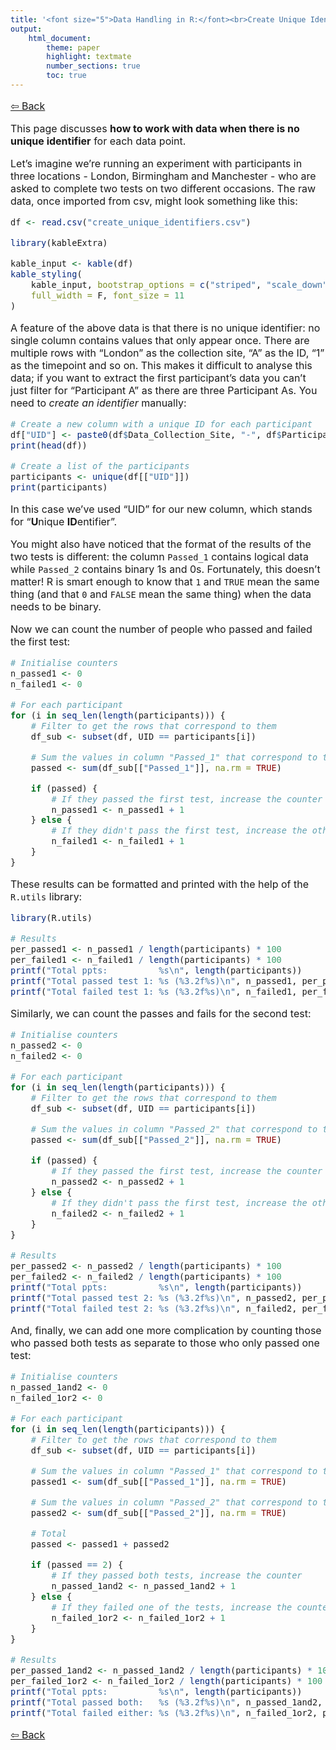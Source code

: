 ```yaml
---
title: '<font size="5">Data Handling in R:</font><br>Create Unique Identifiers'
output:
    html_document:
        theme: paper
        highlight: textmate
        number_sections: true
        toc: true
---
```

<font size="3">

[⇦ Back](../../R.html)

This page discusses **how to work with data when there is no unique identifier** for each data point.

Let's imagine we're running an experiment with participants in three locations - London, Birmingham and Manchester - who are asked to complete two tests on two different occasions. The raw data, once imported from csv, might look something like this:

```r
df <- read.csv("create_unique_identifiers.csv")

library(kableExtra)

kable_input <- kable(df)
kable_styling(
    kable_input, bootstrap_options = c("striped", "scale_down", "condensed"),
    full_width = F, font_size = 11
)
```

A feature of the above data is that there is no unique identifier: no single column contains values that only appear once. There are multiple rows with "London" as the collection site, "A" as the ID, "1" as the timepoint and so on. This makes it difficult to analyse this data; if you want to extract the first participant's data you can't just filter for "Participant A" as there are three Participant As. You need to *create an identifier* manually:

```r
# Create a new column with a unique ID for each participant
df["UID"] <- paste0(df$Data_Collection_Site, "-", df$Participant_ID)
print(head(df))

# Create a list of the participants
participants <- unique(df[["UID"]])
print(participants)
```

In this case we've used "UID" for our new column, which stands for "**U**nique **ID**entifier".

You might also have noticed that the format of the results of the two tests is different: the column `Passed_1` contains logical data while `Passed_2` contains binary 1s and 0s. Fortunately, this doesn't matter! R is smart enough to know that `1` and `TRUE` mean the same thing (and that `0` and `FALSE` mean the same thing) when the data needs to be binary.

Now we can count the number of people who passed and failed the first test:

```r
# Initialise counters
n_passed1 <- 0
n_failed1 <- 0

# For each participant
for (i in seq_len(length(participants))) {
    # Filter to get the rows that correspond to them
    df_sub <- subset(df, UID == participants[i])

    # Sum the values in column "Passed_1" that correspond to them
    passed <- sum(df_sub[["Passed_1"]], na.rm = TRUE)

    if (passed) {
        # If they passed the first test, increase the counter
        n_passed1 <- n_passed1 + 1
    } else {
        # If they didn't pass the first test, increase the other counter
        n_failed1 <- n_failed1 + 1
    }
}
```

These results can be formatted and printed with the help of the `R.utils` library:

```r
library(R.utils)

# Results
per_passed1 <- n_passed1 / length(participants) * 100
per_failed1 <- n_failed1 / length(participants) * 100
printf("Total ppts:          %s\n", length(participants))
printf("Total passed test 1: %s (%3.2f%s)\n", n_passed1, per_passed1, "%")
printf("Total failed test 1: %s (%3.2f%s)\n", n_failed1, per_failed1, "%")
```

Similarly, we can count the passes and fails for the second test:

```r
# Initialise counters
n_passed2 <- 0
n_failed2 <- 0

# For each participant
for (i in seq_len(length(participants))) {
    # Filter to get the rows that correspond to them
    df_sub <- subset(df, UID == participants[i])

    # Sum the values in column "Passed_2" that correspond to them
    passed <- sum(df_sub[["Passed_2"]], na.rm = TRUE)

    if (passed) {
        # If they passed the first test, increase the counter
        n_passed2 <- n_passed2 + 1
    } else {
        # If they didn't pass the first test, increase the other counter
        n_failed2 <- n_failed2 + 1
    }
}

# Results
per_passed2 <- n_passed2 / length(participants) * 100
per_failed2 <- n_failed2 / length(participants) * 100
printf("Total ppts:          %s\n", length(participants))
printf("Total passed test 2: %s (%3.2f%s)\n", n_passed2, per_passed2, "%")
printf("Total failed test 2: %s (%3.2f%s)\n", n_failed2, per_failed2, "%")
```

And, finally, we can add one more complication by counting those who passed both tests as separate to those who only passed one test:

```r
# Initialise counters
n_passed_1and2 <- 0
n_failed_1or2 <- 0

# For each participant
for (i in seq_len(length(participants))) {
    # Filter to get the rows that correspond to them
    df_sub <- subset(df, UID == participants[i])

    # Sum the values in column "Passed_1" that correspond to them
    passed1 <- sum(df_sub[["Passed_1"]], na.rm = TRUE)

    # Sum the values in column "Passed_2" that correspond to them
    passed2 <- sum(df_sub[["Passed_2"]], na.rm = TRUE)

    # Total
    passed <- passed1 + passed2

    if (passed == 2) {
        # If they passed both tests, increase the counter
        n_passed_1and2 <- n_passed_1and2 + 1
    } else {
        # If they failed one of the tests, increase the counter
        n_failed_1or2 <- n_failed_1or2 + 1
    }
}

# Results
per_passed_1and2 <- n_passed_1and2 / length(participants) * 100
per_failed_1or2 <- n_failed_1or2 / length(participants) * 100
printf("Total ppts:          %s\n", length(participants))
printf("Total passed both:   %s (%3.2f%s)\n", n_passed_1and2, per_passed_1and2, "%")
printf("Total failed either: %s (%3.2f%s)\n", n_failed_1or2, per_failed_1or2, "%")
```

[⇦ Back](../../R.html)

</font>
